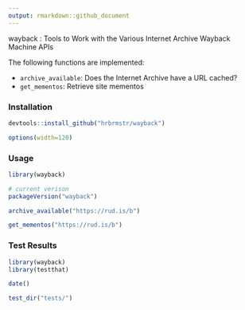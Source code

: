 ```yaml
---
output: rmarkdown::github_document
---
```


wayback : Tools to Work with the Various Internet Archive Wayback Machine APIs

The following functions are implemented:

- `archive_available`:	Does the Internet Archive have a URL cached?
- `get_mementos`:	Retrieve site mementos

### Installation

```r
devtools::install_github("hrbrmstr/wayback")
```

```r
options(width=120)
```

### Usage

```r
library(wayback)

# current verison
packageVersion("wayback")

archive_available("https://rud.is/b")

get_mementos("https://rud.is/b")
```

### Test Results

```r
library(wayback)
library(testthat)

date()

test_dir("tests/")
```
